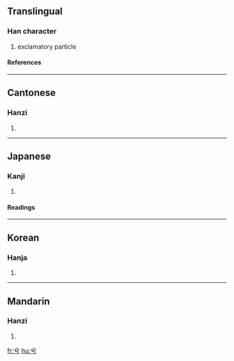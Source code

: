 ==Translingual==
===Han character===
{{Han char|rad=八|as=02|sn=4|four=8020<sub>7</sub>|canj=金一女尸 (CMVS)}}
# exclamatory particle
====References====
{{Han ref|kx=0127.030|dkj=01455|dj=0283.020|hdz=10241.060|uh=516E|ud=20846|bh=A4BC|bd=42172}}
----
==Cantonese==
===Hanzi===
{{yue-hanzi|jyut=|y=hai4}}
# {{defn|Cantonese}}
----
==Japanese==
===Kanji===
{{ja-kanji|grade=|rs=八02}}
# {{defn|Japanese}}
====Readings====
{{ja-readings|on=[[けい]] (kei)|kun=[[の]] (no)}}
----
==Korean==
===Hanja===
{{ko-hanja|hangeul=혜|rv=hye|mr=hye}}
# {{defn|Korean}}
----
==Mandarin==
===Hanzi===
{{cmn-hanzi|pin=[[gōng]] ([[gong1]]), [[xī]] ([[xi1]])|wg=kung<sup>1</sup>, hsi<sup>1</sup>}}
# {{defn|Mandarin}}

[[fr:兮]]
[[hu:兮]]